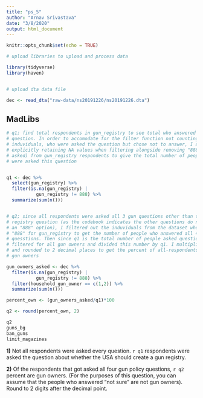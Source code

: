 ```yaml
---
title: "ps_5"
author: "Arnav Srivastava"
date: "3/8/2020"
output: html_document
---
```


```r
knitr::opts_chunk$set(echo = TRUE)

# upload libraries to upload and process data

library(tidyverse)
library(haven)


# upload dta data file 

dec <- read_dta("raw-data/ns20191226/ns20191226.dta")

```

## MadLibs

```r

# q1; find total respondents in gun_registry to see total who answered this
# question. In order to accomodate for the filter function not counting NA
# induviduals, who were asked the question but chose not to answer, I am
# explicitly retaining NA values when filtering alongside removing "888" (not
# asked) from gun_registry respondents to give the total number of people who
# were asked this question


q1 <- dec %>% 
  select(gun_registry) %>% 
  filter(is.na(gun_registry) |
           gun_registry != 888) %>% 
  summarize(sum(n()))


# q2; since all respondents were asked all 3 gun questions other than the
# registry question (as the codebook indicates the other questions do not have
# an "888" option), I filtered out the induviduals from the dataset who were
# "888" for gun_registry to get the number of people who answered all 4
# quesstions. Then since q1 is the total number of people asked questions, I
# filtered for all gun owners and divided this number by q1. I multiplied by 100
# and rounded to 2 decimal places to get the percent of all-respondents who are
# gun owners

gun_owners_asked <- dec %>% 
  filter(is.na(gun_registry) |
           gun_registry != 888) %>% 
  filter(household_gun_owner == c(1,2)) %>% 
  summarize(sum(n()))

percent_own <- (gun_owners_asked/q1)*100

q2 <- round(percent_own, 2)

q2
guns_bg
ban_guns
limit_magazines

```

**1)** Not all respondents were asked every question. `r q1` respondents were asked the question about whether the USA should create a gun registry.

**2)**  Of the respondents that got asked all four gun policy questions, `r q2` percent are gun owners. (For the purposes of this question, you can assume that the people who answered “not sure” are not gun owners). Round to 2 digits after the decimal point.




